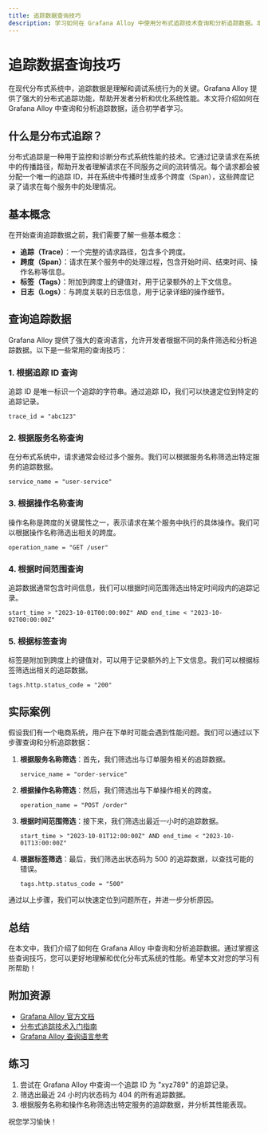 ```yaml
---
title: 追踪数据查询技巧
description: 学习如何在 Grafana Alloy 中使用分布式追踪技术查询和分析追踪数据。本文适合初学者，涵盖基本概念、查询技巧和实际案例。
---
```


# 追踪数据查询技巧

在现代分布式系统中，追踪数据是理解和调试系统行为的关键。Grafana Alloy 提供了强大的分布式追踪功能，帮助开发者分析和优化系统性能。本文将介绍如何在 Grafana Alloy 中查询和分析追踪数据，适合初学者学习。

## 什么是分布式追踪？

分布式追踪是一种用于监控和诊断分布式系统性能的技术。它通过记录请求在系统中的传播路径，帮助开发者理解请求在不同服务之间的流转情况。每个请求都会被分配一个唯一的追踪 ID，并在系统中传播时生成多个跨度（Span），这些跨度记录了请求在每个服务中的处理情况。

## 基本概念

在开始查询追踪数据之前，我们需要了解一些基本概念：

- **追踪（Trace）**：一个完整的请求路径，包含多个跨度。
- **跨度（Span）**：请求在某个服务中的处理过程，包含开始时间、结束时间、操作名称等信息。
- **标签（Tags）**：附加到跨度上的键值对，用于记录额外的上下文信息。
- **日志（Logs）**：与跨度关联的日志信息，用于记录详细的操作细节。

## 查询追踪数据

Grafana Alloy 提供了强大的查询语言，允许开发者根据不同的条件筛选和分析追踪数据。以下是一些常用的查询技巧：

### 1. 根据追踪 ID 查询

追踪 ID 是唯一标识一个追踪的字符串。通过追踪 ID，我们可以快速定位到特定的追踪记录。

```plaintext
trace_id = "abc123"
```

### 2. 根据服务名称查询

在分布式系统中，请求通常会经过多个服务。我们可以根据服务名称筛选出特定服务的追踪数据。

```plaintext
service_name = "user-service"
```

### 3. 根据操作名称查询

操作名称是跨度的关键属性之一，表示请求在某个服务中执行的具体操作。我们可以根据操作名称筛选出相关的跨度。

```plaintext
operation_name = "GET /user"
```

### 4. 根据时间范围查询

追踪数据通常包含时间信息，我们可以根据时间范围筛选出特定时间段内的追踪记录。

```plaintext
start_time > "2023-10-01T00:00:00Z" AND end_time < "2023-10-02T00:00:00Z"
```

### 5. 根据标签查询

标签是附加到跨度上的键值对，可以用于记录额外的上下文信息。我们可以根据标签筛选出相关的追踪数据。

```plaintext
tags.http.status_code = "200"
```

## 实际案例

假设我们有一个电商系统，用户在下单时可能会遇到性能问题。我们可以通过以下步骤查询和分析追踪数据：

1. **根据服务名称筛选**：首先，我们筛选出与订单服务相关的追踪数据。

    ```plaintext
    service_name = "order-service"
    ```

2. **根据操作名称筛选**：然后，我们筛选出与下单操作相关的跨度。

    ```plaintext
    operation_name = "POST /order"
    ```

3. **根据时间范围筛选**：接下来，我们筛选出最近一小时的追踪数据。

    ```plaintext
    start_time > "2023-10-01T12:00:00Z" AND end_time < "2023-10-01T13:00:00Z"
    ```

4. **根据标签筛选**：最后，我们筛选出状态码为 500 的追踪数据，以查找可能的错误。

    ```plaintext
    tags.http.status_code = "500"
    ```

通过以上步骤，我们可以快速定位到问题所在，并进一步分析原因。

## 总结

在本文中，我们介绍了如何在 Grafana Alloy 中查询和分析追踪数据。通过掌握这些查询技巧，您可以更好地理解和优化分布式系统的性能。希望本文对您的学习有所帮助！

## 附加资源

- [Grafana Alloy 官方文档](https://grafana.com/docs/alloy/)
- [分布式追踪技术入门指南](https://opentracing.io/docs/)
- [Grafana Alloy 查询语言参考](https://grafana.com/docs/alloy/query-language/)

## 练习

1. 尝试在 Grafana Alloy 中查询一个追踪 ID 为 "xyz789" 的追踪记录。
2. 筛选出最近 24 小时内状态码为 404 的所有追踪数据。
3. 根据服务名称和操作名称筛选出特定服务的追踪数据，并分析其性能表现。

祝您学习愉快！